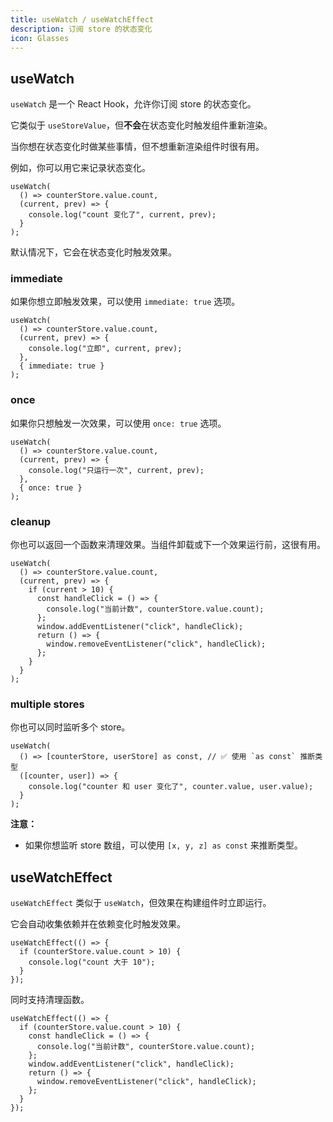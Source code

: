 ```yaml
---
title: useWatch / useWatchEffect
description: 订阅 store 的状态变化
icon: Glasses
---
```


## useWatch

`useWatch` 是一个 React Hook，允许你订阅 store 的状态变化。

它类似于 `useStoreValue`，但**不会**在状态变化时触发组件重新渲染。

当你想在状态变化时做某些事情，但不想重新渲染组件时很有用。

例如，你可以用它来记录状态变化。

```tsx
useWatch(
  () => counterStore.value.count,
  (current, prev) => {
    console.log("count 变化了", current, prev);
  }
);
```

默认情况下，它会在状态变化时触发效果。

### immediate

如果你想立即触发效果，可以使用 `immediate: true` 选项。

```tsx
useWatch(
  () => counterStore.value.count,
  (current, prev) => {
    console.log("立即", current, prev);
  },
  { immediate: true }
);
```

### once

如果你只想触发一次效果，可以使用 `once: true` 选项。

```tsx
useWatch(
  () => counterStore.value.count,
  (current, prev) => {
    console.log("只运行一次", current, prev);
  },
  { once: true }
);
```

### cleanup

你也可以返回一个函数来清理效果。当组件卸载或下一个效果运行前，这很有用。

```tsx
useWatch(
  () => counterStore.value.count,
  (current, prev) => {
    if (current > 10) {
      const handleClick = () => {
        console.log("当前计数", counterStore.value.count);
      };
      window.addEventListener("click", handleClick);
      return () => {
        window.removeEventListener("click", handleClick);
      };
    }
  }
);
```

### multiple stores

你也可以同时监听多个 store。

```tsx
useWatch(
  () => [counterStore, userStore] as const, // ✅ 使用 `as const` 推断类型
  ([counter, user]) => {
    console.log("counter 和 user 变化了", counter.value, user.value);
  }
);
```

**注意：**

- 如果你想监听 store 数组，可以使用 `[x, y, z] as const` 来推断类型。

## useWatchEffect

`useWatchEffect` 类似于 `useWatch`，但效果在构建组件时立即运行。

它会自动收集依赖并在依赖变化时触发效果。

```tsx
useWatchEffect(() => {
  if (counterStore.value.count > 10) {
    console.log("count 大于 10");
  }
});
```

同时支持清理函数。

```tsx
useWatchEffect(() => {
  if (counterStore.value.count > 10) {
    const handleClick = () => {
      console.log("当前计数", counterStore.value.count);
    };
    window.addEventListener("click", handleClick);
    return () => {
      window.removeEventListener("click", handleClick);
    };
  }
});
```